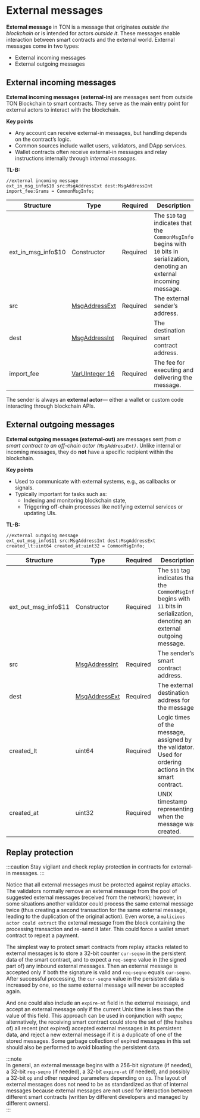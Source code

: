 
# External messages

**External message** in TON is a message that originates *outside the blockchain* or is intended for actors *outside it*. These messages enable interaction between smart contracts and the external world. External messages come in two types:

- External incoming messages
- External outgoing messages

## External incoming messages

**External incoming messages (external-in)** are messages sent from outside TON Blockchain to smart contracts. They serve as the main entry point for external actors to interact with the blockchain.

**Key points**
- Any account can receive external-in messages, but handling depends on the contract’s logic.
- Common sources include wallet users, validators, and DApp services.
- Wallet contracts often receive external-in messages and relay instructions internally through _internal messages_.

**TL-B:**

```
//external incoming message
ext_in_msg_info$10 src:MsgAddressExt dest:MsgAddressInt
import_fee:Grams = CommonMsgInfo;
```

| Structure          | Type                                 | Required | Description                                                                                                                     |
|--------------------|--------------------------------------|----------|---------------------------------------------------------------------------------------------------------------------------------|
| ext_in_msg_info$10 | Constructor                          | Required | The `$10` tag indicates that the `CommonMsgInfo` begins with `10` bits in serialization, denoting an external incoming message. |
| src                | [MsgAddressExt](#msgaddressext-tl-b) | Required | The external sender’s address.                                                                                                  |
| dest               | [MsgAddressInt](#msgaddressint-tl-b) | Required | The destination smart contract address.                                                                                         |
| import_fee         | [VarUInteger 16](#varuinteger-n)     | Required | The fee for executing and delivering the message.                                                                               |


The sender is always an **external actor**— either a wallet or custom code interacting through blockchain APIs.


## External outgoing messages

**External outgoing messages (external-out)** are messages sent _from a smart contract to an off-chain actor `(MsgAddressExt)`_. Unlike internal or incoming messages, they do **not** have a specific recipient within the blockchain.

**Key points**
- Used to communicate with external systems, e.g., as callbacks or signals.
- Typically important for tasks such as:
  - Indexing and monitoring blockchain state,
  - Triggering off-chain processes like notifying external services or updating UIs.

**TL-B:**

```
//external outgoing message
ext_out_msg_info$11 src:MsgAddressInt dest:MsgAddressExt
created_lt:uint64 created_at:uint32 = CommonMsgInfo;
```


| Structure           | Type                                 | Required | Description                                                                                                                     |
|---------------------|--------------------------------------|----------|---------------------------------------------------------------------------------------------------------------------------------|
| ext_out_msg_info$11 | Constructor                          | Required | The `$11` tag indicates that the `CommonMsgInfo` begins with `11` bits in serialization, denoting an external outgoing message. |
| src                 | [MsgAddressInt](#msgaddressint-tl-b) | Required | The sender’s smart contract address.                                                                                            |
| dest                | [MsgAddressExt](#msgaddressext-tl-b) | Required | The external destination address for the message.                                                                               |
| created_lt          | uint64                               | Required | Logic times of the message, assigned by the validator. Used for ordering actions in the smart contract.                         |
| created_at          | uint32                               | Required | UNIX timestamp representing when the message was created.                                                                       |


## Replay protection

:::caution
Stay vigilant and check replay protection in contracts for external-in messages.
:::

Notice that all external messages must be protected against replay attacks. The validators normally remove an external message from the pool of suggested external messages (received from the network); however, in some situations another validator could process the same external message twice (thus creating a second transaction for the same external message, leading to the duplication of the original action). Even worse, a `malicious actor could extract` the external message from the block containing the processing transaction and re-send it later. This could force a wallet smart contract to repeat a payment.

The simplest way to protect smart contracts from replay attacks related to external messages is to store a 32-bit counter `cur-seqno` in the persistent data of the smart contract, and to expect a `req-seqno` value in (the signed part of) any inbound external messages. Then an external message is accepted only if both the signature is valid and `req-seqno` equals `cur-seqno`. After successful processing, the `cur-seqno` value in the persistent data is increased by one, so the same external message will never be accepted again.

And one could also include an `expire-at` field in the external message, and accept an external message only if the current Unix time is less than the value of this field. This approach can be used in conjunction with `seqno`; alternatively, the receiving smart contract could store the set of (the hashes of) all recent (not expired) accepted external messages in its persistent data, and reject a new external message if it is a duplicate of one of the stored messages. Some garbage collection of expired messages in this set should also be performed to avoid bloating the persistent data.

:::note  
In general, an external message begins with a 256-bit signature (if needed), a 32-bit `req-seqno` (if needed), a 32-bit `expire-at` (if needed), and possibly a 32-bit `op` and other required parameters depending on `op`. The layout of external messages does not need to be as standardized as that of internal messages because external messages are not used for interaction between different smart contracts (written by different developers and managed by different owners).  
:::

<Feedback />

